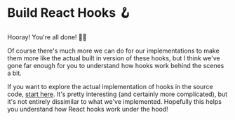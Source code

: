 # Build React Hooks 🪝

<EpicVideo url="https://www.epicreact.dev/tutorials/build-react-hooks/outro-build-react-hooks/build-react-hooks-outro" />

Hooray! You're all done! 👏👏

Of course there's much more we can do for our implementations to make them more
like the actual built in version of these hooks, but I think we've gone far
enough for you to understand how hooks work behind the scenes a bit.

If you want to explore the actual implementation of hooks in the source code,
[start here](https://github.com/facebook/react/blob/e02baf6c92833a0d45a77fb2e741676f393c24f7/packages/react-reconciler/src/ReactFiberHooks.js#L3837-L3964).
It's pretty interesting (and certainly more complicated), but it's not entirely
dissimilar to what we've implemented. Hopefully this helps you understand how
React hooks work under the hood!
